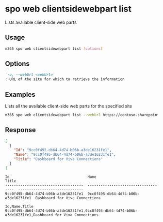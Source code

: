 
# spo web clientsidewebpart list

Lists available client-side web parts

## Usage

```sh
m365 spo web clientsidewebpart list [options]
```

## Options

```md defintion-list
`-u, --webUrl <webUrl>`
: URL of the site for which to retrieve the information
```

<Global />

## Examples

Lists all the available client-side web parts for the specified site

```sh
m365 spo web clientsidewebpart list --webUrl https://contoso.sharepoint.com
```

## Response

<Tabs>
  <TabItem value="json" label="JSON">

  ```json
  [ 
    {
      "Id": "9cc0f495-db64-4d74-b06b-a3de16231fe1",
      "Name": "9cc0f495-db64-4d74-b06b-a3de16231fe1",
      "Title": "Dashboard for Viva Connections"
    }
  ]
  ```

  </TabItem>
  <TabItem value="text" label="Text">

  ```text
  Id                                    Name                                  Title
  ------------------------------------  ------------------------------------  ------------------------------
  9cc0f495-db64-4d74-b06b-a3de16231fe1  9cc0f495-db64-4d74-b06b-a3de16231fe1  Dashboard for Viva Connections
  ```

  </TabItem>
  <TabItem value="csv" label="CSV">

  ```csv
  Id,Name,Title
  9cc0f495-db64-4d74-b06b-a3de16231fe1,9cc0f495-db64-4d74-b06b-a3de16231fe1,Dashboard for Viva Connections
  ```

  </TabItem>
</Tabs>
